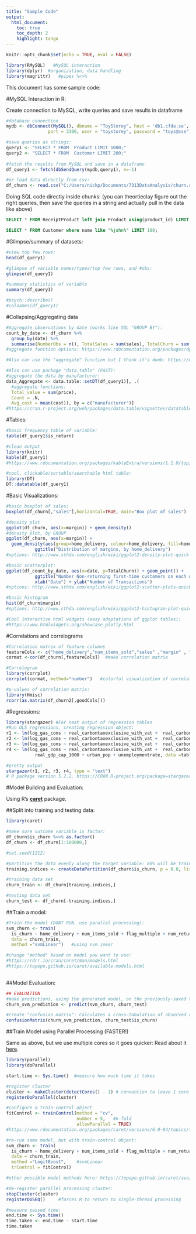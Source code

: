 ```yaml
---
title: "Sample Code"
output: 
  html_document:
    toc: true
    toc_depth: 2
    highlight: tango
---
```


```r
knitr::opts_chunk$set(echo = TRUE, eval = FALSE)
```

```r

library(RMySQL)   #MySQL interaction
library(dplyr)  #organization, data handling
library(magrittr)   #pipes %<>%

```

This document has some sample code:

#MySQL Interaction in R:

Create  connection to MySQL, write queries and save results in dataframe

```r

#database connection
mydb <- dbConnect(MySQL(), dbname = "ToyStorey", host = 'db1.cfda.se', 
                port = 3306, user = "toystorey", password = "toys@sse") 

#save queries as strings:
query1 <- "SELECT * FROM  Product LIMIT 1000;"
query2 <- "SELECT * FROM  Customer LIMIT 200;"
  
#fetch the results from MySQL and save in a dataframe
df_query1 <- fetch(dbSendQuery(mydb,query1), n=-1)

#or load data directly from csv:
df_churn <- read.csv("C:/Users/nickp/Documents/7313DataAnalysis/churn.csv")

```


Doing SQL code directly inside chunks: (you can theortieclay figure out the right queries, then save the queries in a string and actually pull in the data like above)

```sql

SELECT * FROM ReceiptProduct left join Product using(product_id) LIMIT 100;


```
```sql

SELECT * FROM Customer where name like "%john%" LIMIT 100;

```


#Glimpse/summary of datasets:

```r

#view top few rows:
head(df_query1)

#glimpse of variable names/types/top few rows, and #obs:
glimpse(df_query1)

#summary statistics of variable
summary(df_query1)

#psych::describe()
#colnames(df_query1)


```

#Collapsing/Aggregating data

```r

#Aggregate observations by date (works like SQL "GROUP BY"):
count_by_date <- df_churn %>% 
  group_by(date) %>%  
  summarise(NumberObs = n(), TotalSales = sum(sales), TotalChurn = sum(is_churn))  
#aggregate function options: https://www.rdocumentation.org/packages/dplyr/versions/0.7.8/topics/summarise

#Also can use the "aggregate" function but I think it's dumb: https://www.rdocumentation.org/packages/stats/versions/3.6.1/topics/aggregate

#Also can use package "data.table" (FAST):
#aggregate the data by manufacturer:
data_Aggregate <- data.table::setDT(df_query1)[, .(
  #aggregate functions:
  Total_value = sum(price),
  Count = .N,
  Avg_cost = mean(cost)), by = c("manufacturer")]
#https://cran.r-project.org/web/packages/data.table/vignettes/datatable-intro.html


```

#Tables:

```r

#basic frequency table of variable:
table(df_query1$is_return)

#clean output
library(knitr)
kable(df_query1)
#https://www.rdocumentation.org/packages/kableExtra/versions/1.1.0/topics/kable_styling   options in package kableExtra

#cool, clickable/sortable/searchable html table:
library(DT)
DT::datatable(df_query1)

```


#Basic Visualizations:

```r

#basic boxplot of sales;
boxplot(df_churn[,"sales"],horizontal=TRUE, main="Box plot of sales")

#density plot
ggplot(df_churn, aes(x=margin)) + geom_density()   
#density plot, by GROUP
ggplot(df_churn, aes(x=margin)) + 
  geom_density(aes(group=home_delivery, colour=home_delivery, fill=home_delivery), alpha=0.3) +
           ggtitle("Distribution of margins, by home_delivery")  
#options: http://www.sthda.com/english/wiki/ggplot2-density-plot-quick-start-guide-r-software-and-data-visualization

#basic scatterplot:
ggplot(df_count_by_date, aes(x=date, y=TotalChurn)) + geom_point() +
           ggtitle("Number Non-returning first-time customers on each day of 2015:") +
           xlab("Date") + ylab("Number of Transactions")
#options: http://www.sthda.com/english/wiki/ggplot2-scatter-plots-quick-start-guide-r-software-and-data-visualization

#basic histogram
hist(df_churn$margin)
#options: http://www.sthda.com/english/wiki/ggplot2-histogram-plot-quick-start-guide-r-software-and-data-visualization

#Cool interactive html widgets (easy adaptations of ggplot tables):
#https://www.htmlwidgets.org/showcase_plotly.html


```

#Correlations and correlograms

```r

#Correlation matrix of feature columns
featureCols <- c("home_delivery","num_items_sold","sales" ,"margin" , "shipping_cost" , "discount", "flag_unknown", "flag_multiple" ,"num_returns","is_churn") 
cormat <-cor(df_churn[,featureCols])  #make correlation matrix

#Correlogram
library(corrplot) 
corrplot(cormat, method="number")   #colorful visualization of correlation matrix

#p-values of correlation matrix:
library(Hmisc) 
rcorr(as.matrix(df_churn2[,goodCols]))

```


#Regressions:

```r

library(stargazer) #For neat output of regression tables
#Run OLS regressions, creating regression object:
r1 <- lm(log_gas_cons ~ real_carbontaxexclusive_with_vat +  real_carbontax_with_vat + d_carbontax + t, data = table3data)
r2 <- lm(log_gas_cons ~ real_carbontaxexclusive_with_vat +  real_carbontax_with_vat + d_carbontax + t + real_gdp_cap_1000, data = table3data)
r3 <- lm(log_gas_cons ~ real_carbontaxexclusive_with_vat +  real_carbontax_with_vat + d_carbontax + t + real_gdp_cap_1000 + urban_pop, data = table3data)
r4 <- lm(log_gas_cons ~ real_carbontaxexclusive_with_vat +  real_carbontax_with_vat + d_carbontax + t + 
           real_gdp_cap_1000 + urban_pop + unemploymentrate, data =table3data)

#pretty output
stargazer(r1, r2, r3, r4, type = "text")
# R package version 5.2.2. https://CRAN.R-project.org/package=stargazer 

```


#Model Building and Evaluation:

Using R's [**caret**](https://cran.r-project.org/web/packages/caret/caret.pdf) package.

##Split into training and testing data:

```r

library(caret)

#make sure outcome variable is factor:
df_churn$is_churn %<>% as.factor()
df_churn <- df_churn[1:100000,]

#set.seed(1212)

#partition the data evenly along the target variable: 80% will be training, 20% testing (alt. 70-30)
training.indices <- createDataPartition(df_churn$is_churn, p = 0.8, list = F)

#training data set
churn_train <- df_churn[training.indices,]

#testing data set
churn_test <- df_churn[-training.indices,]

```

##Train a model: 

```r

#Train the model (DONT RUN. use parallel processing):
svm_churn <- train(
  is_churn ~ home_delivery + num_items_sold + flag_multiple + num_returns,
  data = churn_train,
  method ="svmLinear")   #using svm inear

#change "method" based on model you want to use:
#https://rdrr.io/cran/caret/man/models.html
#https://topepo.github.io/caret/available-models.html
  
```

##Model Evaluation:

```r

## EVALUATION 
#make predictions, using the generated model, on the previously-saved test data
churn_svm_prediction <- predict(svm_churn, churn_test)

#create "confusion matrix": Calculates a cross-tabulation of observed and predicted classes with associated statistics.
confusionMatrix(churn_svm_prediction, churn_test$is_churn)

```

##Train Model using Parallel Processing (FASTER!)

Same as above, but we use multiple cores so it goes quicker:
Read about it [here](https://nceas.github.io/oss-lessons/parallel-computing-in-r/parallel-computing-in-r.html). 

```r

library(parallel)
library(doParallel)

start.time <- Sys.time()  #measure how much time it takes

#register cluster
cluster <- makeCluster(detectCores() - 1) # convention to leave 1 core for OS
registerDoParallel(cluster)

#configure a train-control object
fitControl <- trainControl(method = "cv",
                           number = 5,   #k-fold
                           allowParallel = TRUE)
#https://www.rdocumentation.org/packages/caret/versions/6.0-84/topics/trainControl

#re-run same model, but with train-control object:
svm_churn <- train(
  is_churn ~ home_delivery + num_items_sold + flag_multiple + num_returns,
  data = churn_train,
  method ="LogitBoost",    #svmLinear  
  trControl = fitControl)

#other possible model methods here: https://topepo.github.io/caret/available-models.html

#de-register parallel processing cluster:
stopCluster(cluster)
registerDoSEQ()     #forces R to return to single-thread processing

#measure passed time:
end.time <- Sys.time()
time.taken <- end.time - start.time
time.taken

```


